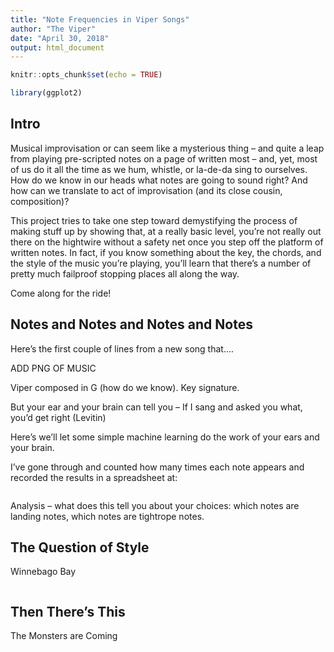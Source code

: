 ```yaml
---
title: "Note Frequencies in Viper Songs"
author: "The Viper"
date: "April 30, 2018"
output: html_document
---
```


```r
knitr::opts_chunk$set(echo = TRUE)

library(ggplot2)

```

## Intro

Musical improvisation or can seem like a mysterious thing -- and quite a leap from playing pre-scripted notes on a page of written most -- and, yet, most of us do it all the time as we hum, whistle, or la-de-da sing to ourselves. How do we know in our heads what notes are going to sound right? And how can we translate to act of improvisation (and its close cousin, composition)?

This project tries to take one step toward demystifying the process of making stuff up by showing that, at a really basic level, you're not really out there on the hightwire without a safety net once you step off the platform of written notes. In fact, if you know something about the key, the chords, and the style of the music you're playing, you'll learn that there's a number of pretty much failproof stopping places all along the way.

Come along for the ride!

## Notes and Notes and Notes and Notes

Here's the first couple of lines from a new song that....

ADD PNG OF MUSIC

Viper composed in G (how do we know). Key signature.

But your ear and your brain can tell you -- If I sang and asked you what, you'd get right (Levitin)

Here's we'll let some simple machine learning do the work of your ears and your brain.

I've gone through and counted how many times each note appears and recorded the results in a spreadsheet at:

```r

```

Analysis -- what does this tell you about your choices: which notes are landing notes, which notes are tightrope notes.

## The Question of Style

Winnebago Bay

```r


```

## Then There's This

The Monsters are Coming
